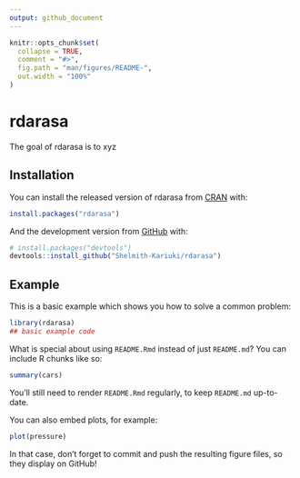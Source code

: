 ```yaml
---
output: github_document
---
```


<!-- README.md is generated from README.Rmd. Please edit that file -->

```r
knitr::opts_chunk$set(
  collapse = TRUE,
  comment = "#>",
  fig.path = "man/figures/README-",
  out.width = "100%"
)
```

# rdarasa

<!-- badges: start -->
<!-- badges: end -->

The goal of rdarasa is to xyz

## Installation

You can install the released version of rdarasa from [CRAN](https://CRAN.R-project.org) with:

``` r
install.packages("rdarasa")
```

And the development version from [GitHub](https://github.com/) with:

``` r
# install.packages("devtools")
devtools::install_github("Shelmith-Kariuki/rdarasa")
```
## Example

This is a basic example which shows you how to solve a common problem:

```r
library(rdarasa)
## basic example code
```

What is special about using `README.Rmd` instead of just `README.md`? You can include R chunks like so:

```r
summary(cars)
```

You'll still need to render `README.Rmd` regularly, to keep `README.md` up-to-date.

You can also embed plots, for example:

```r
plot(pressure)
```

In that case, don't forget to commit and push the resulting figure files, so they display on GitHub!

